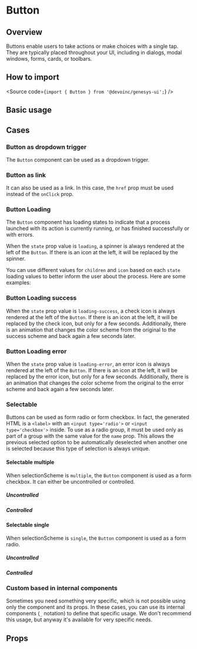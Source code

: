 

<Meta of={Stories} />

# Button

## Overview

Buttons enable users to take actions or make choices with a single tap.
They are typically placed throughout your UI, including in dialogs, modal windows, forms, cards, or toolbars.

## How to import

<Source code={`import { Button } from '@devoinc/genesys-ui';`} />

## Basic usage

<Canvas of={Stories.Base} />

## Cases

### Button as dropdown trigger

The `Button` component can be used as a dropdown trigger.

<Canvas of={CaseStories.AsDropdown} />

### Button as link

It can also be used as a link. In this case, the `href` prop must be used instead of the `onClick` prop.

<Canvas of={CaseStories.AsLink} />

### Button Loading

The `Button` component has loading states to indicate that a process launched with its action
is currently running, or has finished successfully or with errors.

When the `state` prop value is `loading`, a spinner is always rendered at the left of the `Button`.
If there is an icon at the left, it will be replaced by the spinner.

You can use different values for `children` and `icon` based on each `state`
loading values to better inform the user about the process.
Here are some examples:

<Canvas of={LoadingStories.Loading} />

### Button Loading success

When the `state` prop value is `loading-success`, a check icon is always rendered at the left of the `Button`.
If there is an icon at the left, it will be replaced by the check icon, but only for a few seconds.
Additionally, there is an animation that changes the color scheme from the original to
the success scheme and back again a few seconds later.

<Canvas of={LoadingStories.Success} />

### Button Loading error

When the `state` prop value is `loading-error`, an error icon is always rendered
at the left of the `Button`. If there is an icon at the left, it will be replaced
by the error icon, but only for a few seconds. Additionally, there is an animation
that changes the color scheme from the original to the error scheme and back again a few seconds later.

<Canvas of={LoadingStories.Error} />

### Selectable

Buttons can be used as form radio or form checkbox.
In fact, the generated HTML is a `<label>` with an `<input type='radio'>` or `<input type='checkbox'>` inside.
To use as a radio group, it must be used only as part of a group with the same value for the `name` prop.
This allows the previous selected option to be automatically deselected when another one
is selected because this type of selection is always unique.

#### Selectable multiple

When selectionScheme is `multiple`, the `Button` component is used as a form checkbox.
It can either be uncontrolled or controlled.

##### Uncontrolled

<Canvas of={SelectionStories.MultipleUncontrolled} />

##### Controlled

<Canvas of={SelectionStories.MultipleControlled} />

#### Selectable single

When selectionScheme is `single`, the `Button` component is used as a form radio.

##### Uncontrolled

<Canvas of={SelectionStories.SingleUncontrolled} />

##### Controlled

<Canvas of={SelectionStories.SingleControlled} />

### Custom based in internal components

Sometimes you need something very specific, which is not possible using only the component and its props.
In these cases, you can use its internal components (`_` notation) to define that specific usage.
We don't recommend this usage, but anyway it's available for very specific needs.

<Canvas of={CaseStories.Custom} />

## Props

<ArgTypes of={Stories} />
